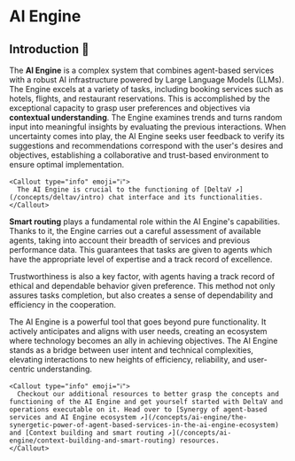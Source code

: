 
# AI Engine

## Introduction 🚀

The **AI Engine** is a complex system that combines agent-based services with a robust AI infrastructure powered by Large Language Models (LLMs). The Engine excels at a variety of tasks, including booking services such as hotels, flights, and restaurant reservations. This is accomplished by the exceptional capacity to grasp user preferences and objectives via **contextual understanding**. The Engine examines trends and turns random input into meaningful insights by evaluating the previous interactions. When uncertainty comes into play, the AI Engine seeks user feedback to verify its suggestions and recommendations correspond with the user's desires and objectives, establishing a collaborative and trust-based environment to ensure optimal implementation.

    <Callout type="info" emoji="ℹ️">
      The AI Engine is crucial to the functioning of [DeltaV ↗️](/concepts/deltav/intro) chat interface and its functionalities.
    </Callout>

**Smart routing** plays a fundamental role within the AI Engine's capabilities. Thanks to it, the Engine carries out a careful assessment of available agents, taking into account their breadth of services and previous performance data. This guarantees that tasks are given to agents which have the appropriate level of expertise and a track record of excellence.

Trustworthiness is also a key factor, with agents having a track record of ethical and dependable behavior given preference. This method not only assures tasks completion, but also creates a sense of dependability and efficiency in the cooperation.

The AI Engine is a powerful tool that goes beyond pure functionality. It actively anticipates and aligns with user needs, creating an ecosystem where technology becomes an ally in achieving objectives. The AI Engine stands as a bridge between user intent and technical complexities, elevating interactions to new heights of efficiency, reliability, and user-centric understanding.

    <Callout type="info" emoji="ℹ️">
      Checkout our additional resources to better grasp the concepts and functioning of the AI Engine and get yourself started with DeltaV and operations executable on it. Head over to [Synergy of agent-based services and AI Engine ecosystem ↗️](/concepts/ai-engine/the-synergetic-power-of-agent-based-services-in-the-ai-engine-ecosystem) and [Context building and smart routing ↗️](/concepts/ai-engine/context-building-and-smart-routing) resources.
    </Callout>
